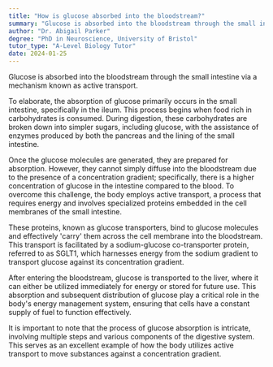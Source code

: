```yaml
---
title: "How is glucose absorbed into the bloodstream?"
summary: "Glucose is absorbed into the bloodstream through the small intestine using active transport."
author: "Dr. Abigail Parker"
degree: "PhD in Neuroscience, University of Bristol"
tutor_type: "A-Level Biology Tutor"
date: 2024-01-25
---
```


Glucose is absorbed into the bloodstream through the small intestine via a mechanism known as active transport.

To elaborate, the absorption of glucose primarily occurs in the small intestine, specifically in the ileum. This process begins when food rich in carbohydrates is consumed. During digestion, these carbohydrates are broken down into simpler sugars, including glucose, with the assistance of enzymes produced by both the pancreas and the lining of the small intestine.

Once the glucose molecules are generated, they are prepared for absorption. However, they cannot simply diffuse into the bloodstream due to the presence of a concentration gradient; specifically, there is a higher concentration of glucose in the intestine compared to the blood. To overcome this challenge, the body employs active transport, a process that requires energy and involves specialized proteins embedded in the cell membranes of the small intestine.

These proteins, known as glucose transporters, bind to glucose molecules and effectively 'carry' them across the cell membrane into the bloodstream. This transport is facilitated by a sodium-glucose co-transporter protein, referred to as SGLT1, which harnesses energy from the sodium gradient to transport glucose against its concentration gradient.

After entering the bloodstream, glucose is transported to the liver, where it can either be utilized immediately for energy or stored for future use. This absorption and subsequent distribution of glucose play a critical role in the body's energy management system, ensuring that cells have a constant supply of fuel to function effectively.

It is important to note that the process of glucose absorption is intricate, involving multiple steps and various components of the digestive system. This serves as an excellent example of how the body utilizes active transport to move substances against a concentration gradient.
    